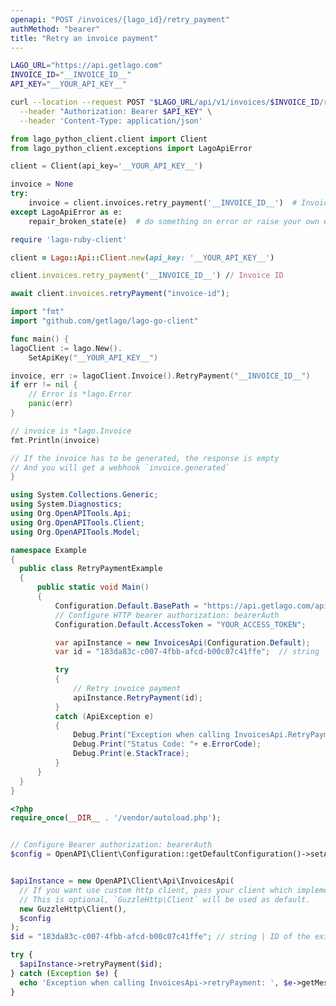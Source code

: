 ```yaml
---
openapi: "POST /invoices/{lago_id}/retry_payment"
authMethod: "bearer"
title: "Retry an invoice payment"
---
```


<RequestExample>

```bash cURL
LAGO_URL="https://api.getlago.com"
INVOICE_ID="__INVOICE_ID__"
API_KEY="__YOUR_API_KEY__"

curl --location --request POST "$LAGO_URL/api/v1/invoices/$INVOICE_ID/retry_payment" \
  --header "Authorization: Bearer $API_KEY" \
  --header 'Content-Type: application/json'
```

```python Python
from lago_python_client.client import Client
from lago_python_client.exceptions import LagoApiError

client = Client(api_key='__YOUR_API_KEY__')

invoice = None
try:
    invoice = client.invoices.retry_payment('__INVOICE_ID__')  # Invoice ID
except LagoApiError as e:
    repair_broken_state(e)  # do something on error or raise your own exception
```

```ruby Ruby
require 'lago-ruby-client'

client = Lago::Api::Client.new(api_key: '__YOUR_API_KEY__')

client.invoices.retry_payment('__INVOICE_ID__') // Invoice ID
```

```js Javascript
await client.invoices.retryPayment("invoice-id");
```

```go Go
import "fmt"
import "github.com/getlago/lago-go-client"

func main() {
lagoClient := lago.New().
    SetApiKey("__YOUR_API_KEY__")

invoice, err := lagoClient.Invoice().RetryPayment("__INVOICE_ID__")
if err != nil {
    // Error is *lago.Error
    panic(err)
}

// invoice is *lago.Invoice
fmt.Println(invoice)

// If the invoice has to be generated, the response is empty
// And you will get a webhook `invoice.generated`
}
```

```csharp C#
using System.Collections.Generic;
using System.Diagnostics;
using Org.OpenAPITools.Api;
using Org.OpenAPITools.Client;
using Org.OpenAPITools.Model;

namespace Example
{
  public class RetryPaymentExample
  {
      public static void Main()
      {
          Configuration.Default.BasePath = "https://api.getlago.com/api/v1";
          // Configure HTTP bearer authorization: bearerAuth
          Configuration.Default.AccessToken = "YOUR_ACCESS_TOKEN";

          var apiInstance = new InvoicesApi(Configuration.Default);
          var id = "183da83c-c007-4fbb-afcd-b00c07c41ffe";  // string | ID of the existing Lago Invoice

          try
          {
              // Retry invoice payment
              apiInstance.RetryPayment(id);
          }
          catch (ApiException e)
          {
              Debug.Print("Exception when calling InvoicesApi.RetryPayment: " + e.Message );
              Debug.Print("Status Code: "+ e.ErrorCode);
              Debug.Print(e.StackTrace);
          }
      }
  }
}
```

```php PHP
<?php
require_once(__DIR__ . '/vendor/autoload.php');


// Configure Bearer authorization: bearerAuth
$config = OpenAPI\Client\Configuration::getDefaultConfiguration()->setAccessToken('YOUR_ACCESS_TOKEN');


$apiInstance = new OpenAPI\Client\Api\InvoicesApi(
  // If you want use custom http client, pass your client which implements `GuzzleHttp\ClientInterface`.
  // This is optional, `GuzzleHttp\Client` will be used as default.
  new GuzzleHttp\Client(),
  $config
);
$id = "183da83c-c007-4fbb-afcd-b00c07c41ffe"; // string | ID of the existing Lago Invoice

try {
  $apiInstance->retryPayment($id);
} catch (Exception $e) {
  echo 'Exception when calling InvoicesApi->retryPayment: ', $e->getMessage(), PHP_EOL;
}
```

</RequestExample>
